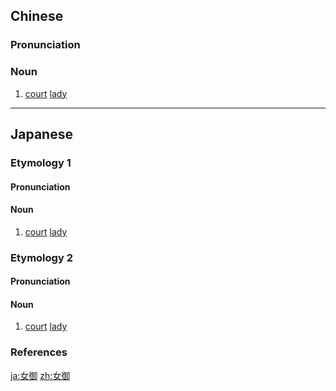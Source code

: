 ==Chinese==
{{zh-forms}}
{{wikipedia|lang=zh}}

===Pronunciation===
{{zh-pron
|m=nǚyù
|cat=n
}}

===Noun===
{{zh-noun}}

# {{lb|zh|history}} [[court]] [[lady]]

----

==Japanese==
{{wikipedia|lang=ja}}

===Etymology 1===
{{ja-kanjitab|にょう|ご|yomi=o}}

====Pronunciation====
{{ja-pron|yomi=o|にょうご|acc=1|acc_ref=DJR}}

====Noun====
{{ja-noun|にょうご}}

# {{lb|ja|history|sort=にょうご}} [[court]] [[lady]]

===Etymology 2===
{{ja-kanjitab|にょ|ご|yomi=o}}

====Pronunciation====
{{ja-pron|yomi=goon|にょご}}

====Noun====
{{ja-noun|にょご}}

# {{lb|ja|history|sort=にょご}} [[court]] [[lady]]

===References===
<references/>

[[ja:女御]]
[[zh:女御]]